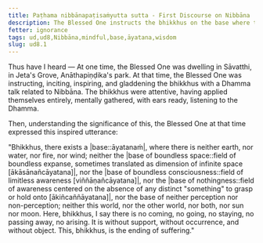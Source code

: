 ```yaml
---
title: Paṭhama nibbānapaṭisaṁyutta sutta - First Discourse on Nibbāna
description: The Blessed One instructs the bhikkhus on the base where there is no coming, going, staying, no passing away, and no arising.
fetter: ignorance
tags: ud,ud8,Nibbāna,mindful,base,āyatana,wisdom
slug: ud8.1
---
```


Thus have I heard — At one time, the Blessed One was dwelling in Sāvatthi, in Jeta's Grove, Anāthapiṇḍika's park. At that time, the Blessed One was instructing, inciting, inspiring, and gladdening the bhikkhus with a Dhamma talk related to Nibbāna. The bhikkhus were attentive, having applied themselves entirely, mentally gathered, with ears ready, listening to the Dhamma.

Then, understanding the significance of this, the Blessed One at that time expressed this inspired utterance:

"Bhikkhus, there exists a |base::āyatanaṁ|, where there is neither earth, nor water, nor fire, nor wind; neither the |base of boundless space::field of boundless expanse, sometimes translated as dimension of infinite space [ākāsānañcāyatana]|, nor the |base of boundless consciousness::field of limitless awareness [viññāṇañcāyatana]|, nor the |base of nothingness::field of awareness centered on the absence of any distinct "something" to grasp or hold onto [ākiñcaññāyatana]|, nor the base of neither perception nor non-perception; neither this world, nor the other world, nor both, nor sun nor moon. Here, bhikkhus, I say there is no coming, no going, no staying, no passing away, no arising. It is without support, without occurrence, and without object. This, bhikkhus, is the ending of suffering."